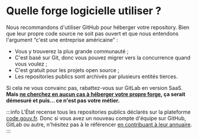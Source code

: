 # Quelle forge logicielle utiliser ?

Nous recommandons d'utiliser GitHub pour héberger votre repository. Bien que leur propre code source ne soit pas ouvert et que nous entendons l'argument “c'est une entreprise américaine” :

- Vous y trouverez la plus grande communauté ;
- C'est basé sur Git, donc vous pouvez migrer vers la concurrence quand vous voulez ;
- C'est gratuit pour les projets open source ;
- Les repositories publics sont archivés par plusieurs entités tierces.

Si cela ne vous convainc pas, rabattez-vous sur GitLab en version SaaS. **Mais [ne cherchez en aucun cas à héberger votre propre forge](simple-and-sovereign-cloud-provider/what-is-simple.mdx), ça serait démesuré et puis… ce n'est pas votre métier.**

:::info
L'État recense tous les repositories publics déclarés sur la plateforme [code.gouv.fr](https://code.gouv.fr/public/). Donc si vous avez un nouveau compte d'équipe sur GitHub, GitLab ou autre, n'hésitez pas à le référencer [en contribuant à leur annuaire](https://git.sr.ht/~codegouvfr/codegouvfr-sources/).
:::
